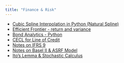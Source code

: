 ```yaml
---
title: "Finance & Risk"
---
```

  
* [Cubic Spline Interpolation in Python (Natural Spline)](CubicNaturalSpline.html)    
* [Efficient Frontier - return and variance](EfficientFrontier.html)    
* [Bond Analytics - Python](BondAnalytics.html) 
* [CECL for Line of Credit](CECL_LOC.html) 
* [Notes on IFRS 9](IFRS9.html) 
* [Notes on Basel II & ASRF Model](ASRF.html)  
* [Ito's Lemma & Stochastic Calculus](ItoLemma.html)

